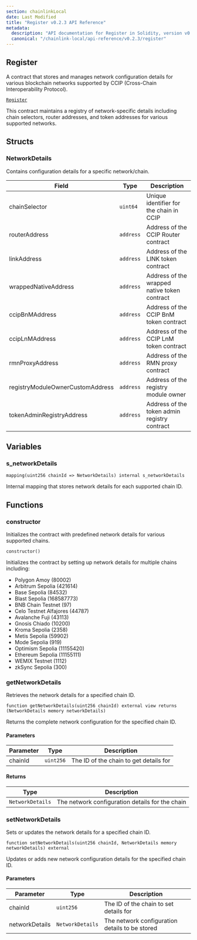 ```yaml
---
section: chainlinkLocal
date: Last Modified
title: "Register v0.2.3 API Reference"
metadata:
  description: "API documentation for Register in Solidity, version v0.2.3."
  canonical: "/chainlink-local/api-reference/v0.2.3/register"
---
```



<Common callout="importPackage023" />

## Register

A contract that stores and manages network configuration details for various blockchain networks supported by CCIP (Cross-Chain Interoperability Protocol).

[`Register`](https://github.com/smartcontractkit/chainlink-local/blob/7d8b2f888e1f10c8841ccd9e0f4af0f5baf11dab/src/ccip/Register.sol)

<Aside>
  This contract maintains a registry of network-specific details including chain selectors, router addresses, and token
  addresses for various supported networks.
</Aside>

## Structs

### NetworkDetails

Contains configuration details for a specific network/chain.

| Field                            | Type      | Description                                  |
| -------------------------------- | --------- | -------------------------------------------- |
| chainSelector                    | `uint64`  | Unique identifier for the chain in CCIP      |
| routerAddress                    | `address` | Address of the CCIP Router contract          |
| linkAddress                      | `address` | Address of the LINK token contract           |
| wrappedNativeAddress             | `address` | Address of the wrapped native token contract |
| ccipBnMAddress                   | `address` | Address of the CCIP BnM token contract       |
| ccipLnMAddress                   | `address` | Address of the CCIP LnM token contract       |
| rmnProxyAddress                  | `address` | Address of the RMN proxy contract            |
| registryModuleOwnerCustomAddress | `address` | Address of the registry module owner         |
| tokenAdminRegistryAddress        | `address` | Address of the token admin registry contract |

## Variables

### s_networkDetails

```solidity
mapping(uint256 chainId => NetworkDetails) internal s_networkDetails
```

<Aside>Internal mapping that stores network details for each supported chain ID.</Aside>

## Functions

### constructor

Initializes the contract with predefined network details for various supported chains.

```solidity
constructor()
```

<Aside>

Initializes the contract by setting up network details for multiple chains including:

- Polygon Amoy (80002)
- Arbitrum Sepolia (421614)
- Base Sepolia (84532)
- Blast Sepolia (168587773)
- BNB Chain Testnet (97)
- Celo Testnet Alfajores (44787)
- Avalanche Fuji (43113)
- Gnosis Chiado (10200)
- Kroma Sepolia (2358)
- Metis Sepolia (59902)
- Mode Sepolia (919)
- Optimism Sepolia (11155420)
- Ethereum Sepolia (11155111)
- WEMIX Testnet (1112)
- zkSync Sepolia (300)

</Aside>

### getNetworkDetails

Retrieves the network details for a specified chain ID.

```solidity
function getNetworkDetails(uint256 chainId) external view returns (NetworkDetails memory networkDetails)
```

<Aside>Returns the complete network configuration for the specified chain ID.</Aside>

#### Parameters

| Parameter | Type      | Description                            |
| --------- | --------- | -------------------------------------- |
| chainId   | `uint256` | The ID of the chain to get details for |

#### Returns

| Type             | Description                                     |
| ---------------- | ----------------------------------------------- |
| `NetworkDetails` | The network configuration details for the chain |

### setNetworkDetails

Sets or updates the network details for a specified chain ID.

```solidity
function setNetworkDetails(uint256 chainId, NetworkDetails memory networkDetails) external
```

<Aside>Updates or adds new network configuration details for the specified chain ID.</Aside>

#### Parameters

| Parameter      | Type             | Description                                    |
| -------------- | ---------------- | ---------------------------------------------- |
| chainId        | `uint256`        | The ID of the chain to set details for         |
| networkDetails | `NetworkDetails` | The network configuration details to be stored |
